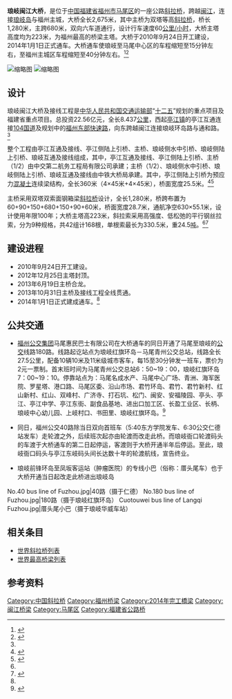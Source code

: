 {{Infobox bridge
|bridge_name=琅岐闽江大桥
|native_name=
|image=Langqi Bridge.jpg
|caption=
|official_name=
|carries={{中国省道名|201|P=福建}}
|crosses=[[闽江|闽江]]
|locale={{CHN}}[[福建省|福建省]][[福州市|福州市]][[马尾区|马尾区]]
|maint=
|id=
|designer=
|design=[[斜拉桥|斜拉桥]]
|mainspan={{convert|680|m|ft|0}}
|length={{convert|2675|m|ft|0}}
|width={{convert|28.7|m|ft|0}}
|clearance=
|below={{convert|55.1|m|ft|0}}
|height={{convert|223|m|ft|0}}
|traffic=
|begin=2010年9月24日
|complete=2013年10月31日
|open=2014年1月1日
|closed=
|toll=
|builder=中交第二航务工程局有限公司<br/>中铁大桥局集团第五工程有限公司
|map_cue=
|map_image=
|map_text=
|map_width=
|coordinates={{coord|26.096178|N|119.540985|E|region:CN_type:landmark|display=inline,title}}
|references=
|extra={{Location map | China Fujian | label=琅岐闽江大桥 | lat=26.096178 | long=119.540985 | position= | width= | float=center | caption=}}
}}

'''琅岐闽江大桥'''，是位于[[中国|中国]][[福建省|福建省]][[福州市|福州市]][[马尾区|马尾区]]的一座公路[[斜拉桥|斜拉桥]]，跨越[[闽江|闽江]]，连接[[琅岐岛|琅岐岛]]与福州主城，大桥全长2,675米，其中主桥为双塔等高[[斜拉桥|斜拉桥]]，桥长1,280米，主跨680米，双向六车道通行，设计行车速度60[[公里/小时|公里/小时]]，大桥主塔高度均为223米，为福州最高的桥梁主塔。大桥于2010年9月24日开工建设，2014年1月1日正式通车。大桥通车使琅岐至马尾中心区的车程缩短至15分钟左右，至福州主城区车程缩短至40分钟左右。<ref name="zxw">{{cite web | url=http://www.chinanews.com/df/2014/01-01/5686424.shtml | title=福州琅岐闽江大桥正式建成通车 | publisher=中国新闻网 | date=2014-01-01 | accessdate=2014-01-28 | author=王彦 | archive-date=2019-06-09 | archive-url=https://web.archive.org/web/20190609151621/http://www.chinanews.com/df/2014/01-01/5686424.shtml | dead-url=no }}</ref><ref name="fz14">{{cite web | url=http://news.fznews.com.cn/fuzhou/2014-1-1/201411JDqODsIVAA213014.shtml | title=琅岐闽江大桥正式通车 榕向滨江滨海大都市迈进 | publisher=福州新闻网 | date=2014-01-01 | accessdate=2014-01-28 | author=卓文俊 翁秀莲 | archive-date=2019-06-06 | archive-url=https://web.archive.org/web/20190606115448/http://news.fznews.com.cn/fuzhou/2014-1-1/201411JDqODsIVAA213014.shtml | dead-url=no }}</ref>

[[File:Dongqi_ferry_of_Tingjiang_Fuzhou.jpg|缩略图]]
[[File:Sunset_of_Langqi_Minjiang_bridge.jpg|缩略图]]

==设计==
琅岐闽江大桥及接线工程是[[中华人民共和国交通运输部|中华人民共和国交通运输部]]“[[十二五|十二五]]”规划的重点项目及福建省重点项目。总投资22.56亿元，全长8.437[[公里|公里]]，西起[[亭江镇|亭江镇]]的亭江互通连接[[104国道|104国道]]及规划中的[[福州东部快速路|福州东部快速路]]，向东跨越闽江连接琅岐环岛路与通和路。<ref name="zxw" />

整个工程由亭江互通及接线、亭江侧陆上引桥、主桥、琅岐侧水中引桥、琅岐侧陆上引桥、琅岐互通及接线组成，其中，亭江互通及接线、亭江侧陆上引桥、主桥（1/2）由中交第二航务工程局有限公司承建；主桥（1/2）、琅岐侧水中引桥、琅岐侧陆上引桥、琅岐互通及接线由中铁大桥局承建。其中，亭江侧陆上引桥为预应力[[混凝土|混凝土]]连续梁结构，全长360米（4×45米+4×45米），桥面宽度25.5米。<ref name="csnec">{{cite web| url=http://www.csnec.cn/n_zjxm.asp?b_id=2401| title=福州市琅岐闽江大桥| publisher=中交第二航务工程局有限公司| accessdate=2014-01-28| archive-date=2011-03-08| archive-url=https://web.archive.org/web/20110308020750/http://www.csnec.cn/n_zjxm.asp?b_id=2401| dead-url=yes}}</ref><ref name="ztdqj">{{cite web | url=http://www.mawei.gov.cn/mwzfw/jrmw/mwyw/webinfo/2013/06/1372849928892456.htm | title=琅岐闽江大桥琅岐侧引桥全线贯通 计划年底建成 | publisher=福州·马尾 | date=2013-06-06 | accessdate=2014-01-28 | archive-date=2016-03-04 | archive-url=https://web.archive.org/web/20160304131844/http://www.mawei.gov.cn/mwzfw/jrmw/mwyw/webinfo/2013/06/1372849928892456.htm | dead-url=yes }}</ref>

主桥采用双塔双索面钢箱梁[[斜拉桥|斜拉桥]]设计，全长1,280米，桥跨布置为60+90+150+680+150+90+60米，桥面宽度28.7米，通航净空630×55.1米，设计使用年限100年；大桥主塔高223米，斜拉索采用高强度、低松弛的平行钢丝拉索，分为9种规格，共42组计168根，单根索最长为330.5米，重24.5[[吨|吨]]。<ref name="csnec" /><ref>{{cite web | url=http://www.mbec5.com.cn/qgzj/news.asp?kind=549&id=4571&addtime=2013-1-21 | title=琅岐闽江大桥Ⅱ标段进入斜拉索安装施工 | publisher=中铁大桥局集团第五工程有限公司 | date=2013-01-21 | accessdate=2014-01-28 | author=江辉 | archive-date=2019-06-10 | archive-url=https://web.archive.org/web/20190610230849/http://www.mbec5.com.cn/qgzj/news.asp?kind=549&id=4571&addtime=2013-1-21 | dead-url=no }}</ref>

==建设进程==
* 2010年9月24日开工建设。
* 2012年12月25日主塔封顶。
* 2013年6月19日主桥合龙。
* 2013年10月31日主桥及接线工程全线贯通。
* 2014年1月1日正式建成通车。<ref name="zxw" />

==公共交通==
*[[福州公交集团|福州公交集团]]马尾惠民巴士有限公司在大桥通车的同日开通了马尾至琅岐的[[公交|公交]]线路180路。线路起讫站点为琅岐红旗环岛－马尾青州公交总站，线路全长27.5公里，配备10辆10米及11米级城市客车，每15至30分钟发一班车，票价为2元一票制。首末班时间为马尾青州公交总站6：50~19：00，琅岐红旗环岛7：00~19：10。停靠站点为：马尾名成水产、马尾中心广场、青洲、海军医院、罗星塔、港口路、马尾区委、沿山市场、君竹环岛、君竹、君竹新村、红山新村、红山、双峰村、广济寺、打石坑、松门、闽安、安福陵园、亭头、亭江、亭江中学、亭江东街、副食品基地、进出口加工区、长盈工业区、长柄、琅岐中心幼儿园、上岐村口、书田里、琅岐红旗环岛。<ref>{{cite web | url=http://fzen.fznews.com.cn/shtml/fzrb/20140101/51111.shtml | title=马尾至琅岐公交线路今日开通 | publisher=福州日报 | date=2014-01-01 | accessdate=2014-01-28 | author=谢星星 | deadurl=yes | archiveurl=https://web.archive.org/web/20140203024101/http://fzen.fznews.com.cn/shtml/fzrb/20140101/51111.shtml | archivedate=2014-02-03 }}</ref>

*同日，福州公交40路除当日双向首班车（5:40东方学院发车、6:30公交仁德站发车）走轮渡之外，后续班次起亦由轮渡而改走此桥。而琅岐衙口轮渡码头的车渡于大桥通车的第二日起停运，客渡则于大桥开通半年后停运。至此，琅岐衙口码头与亭江东岐码头间长达数十年的轮渡航线，宣告终业。

*琅岐前锋环岛至凤坂客运站（肿瘤医院）的专线小巴（俗称：厝头尾车）也于大桥开通当日起改走此桥进出琅岐岛

<gallery>
No.40 bus line of Fuzhou.jpg|40路（摄于仁德）
No.180 bus line of Fuzhou.jpg|180路（摄于琅岐红旗环岛）
Cuotouwei bus line of Langqi Fuzhou.jpg|厝头尾小巴（摄于琅岐华威车站）
</gallery>

==相关条目==
* [[世界斜拉桥列表|世界斜拉桥列表]]
* [[世界最高桥梁列表|世界最高桥梁列表]]

==参考资料==
{{Reflist}}
{{Crossings navbox
|structure       = 跨河设施
|place           = [[闽江|闽江]]
|bridge          = 琅岐闽江大桥
|bridge signs    = {{中国省道名|201|P=福建}}
|upstream        = [[青洲大桥|青洲大桥]]
|upstream signs  = {{China Expwy Name|G15}}
|downstream      = [[长门大桥|长门大桥]]
|downstream signs = {{China Expwy Name|G1505}}、{{China Expwy Name|G1523}}
}}
{{DEFAULTSORT:L}}
[[Category:中国斜拉桥|Category:中国斜拉桥]]
[[Category:福州桥梁|Category:福州桥梁]]
[[Category:2014年完工橋梁|Category:2014年完工橋梁]]
[[Category:闽江桥梁|Category:闽江桥梁]]
[[Category:马尾区|Category:马尾区]]
[[Category:福建省公路桥|Category:福建省公路桥]]